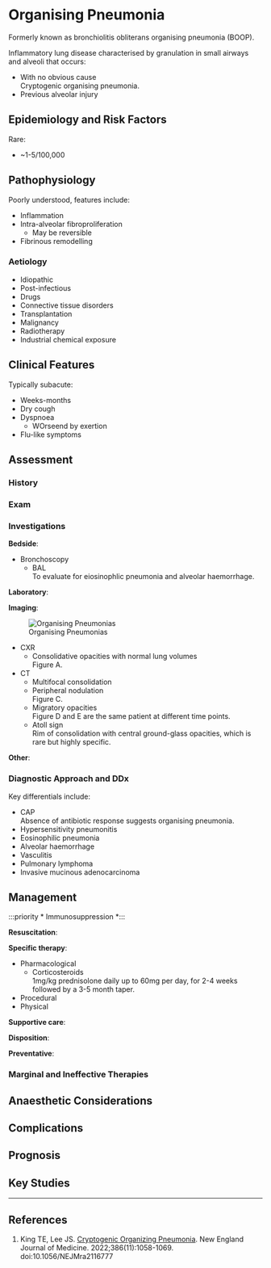 # Organising Pneumonia

:::info
Formerly known as bronchiolitis obliterans organising pneumonia (BOOP).
:::

Inflammatory lung disease characterised by granulation in small airways and alveoli that occurs:

* With no obvious cause\
Cryptogenic organising pneumonia.
* Previous alveolar injury


## Epidemiology and Risk Factors

Rare:

* ~1-5/100,000

## Pathophysiology

Poorly understood, features include:

* Inflammation
* Intra-alveolar fibroproliferation
	* May be reversible
* Fibrinous remodelling

### Aetiology

* Idiopathic
* Post-infectious
* Drugs
* Connective tissue disorders
* Transplantation
* Malignancy
* Radiotherapy
* Industrial chemical exposure

## Clinical Features

Typically subacute:

* Weeks-months
* Dry cough
* Dyspnoea
	* WOrseend by exertion
* Flu-like symptoms

## Assessment

### History

### Exam

### Investigations

**Bedside**:

* Bronchoscopy
	* BAL\
	To evaluate for eiosinophlic pneumonia and alveolar haemorrhage.

**Laboratory**:

**Imaging**:

:::column-margin
![Organising Pneumonias](/resources/cop.jpeg)
:::

* CXR
	* Consolidative opacities with normal lung volumes\
	Figure A.
* CT
	* Multifocal consolidation
	* Peripheral nodulation\
	Figure C.
	* Migratory opacities\
	Figure D and E are the same patient at different time points.
	* Atoll sign\
	Rim of consolidation with central ground-glass opacities, which is rare but highly specific.

**Other**:

### Diagnostic Approach and DDx

Key differentials include:

* CAP\
Absence of antibiotic response suggests organising pneumonia.
* Hypersensitivity pneumonitis
* Eosinophilic pneumonia
* Alveolar haemorrhage
* Vasculitis
* Pulmonary lymphoma
* Invasive mucinous adenocarcinoma


## Management

:::priority
* Immunosuppression
*:::


**Resuscitation**:

**Specific therapy**:

* Pharmacological
	* Corticosteroids\
	1mg/kg prednisolone daily up to 60mg per day, for 2-4 weeks followed by a 3-5 month taper.
* Procedural
* Physical

**Supportive care**:

**Disposition**:

**Preventative**:


### Marginal and Ineffective Therapies

## Anaesthetic Considerations

## Complications

## Prognosis

## Key Studies


---

## References

1. King TE, Lee JS. [Cryptogenic Organizing Pneumonia](https://www.nejm.org/doi/full/10.1056/NEJMra2116777). New England Journal of Medicine. 2022;386(11):1058-1069. doi:10.1056/NEJMra2116777

